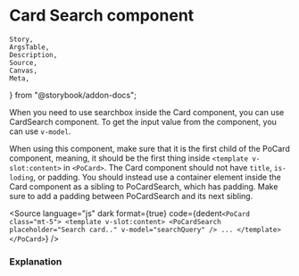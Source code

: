 # Card Search component

	Story,
	ArgsTable,
	Description,
	Source,
	Canvas,
	Meta,
} from "@storybook/addon-docs";



<Meta title="Layout/Card Search" component={PoCardSearch} />

<Description of={PoCardSearch} />

When you need to use searchbox inside the Card component, you can use CardSearch component. To get the input value from the component, you can use `v-model`.

When using this component, make sure that it is the first child of the PoCard component, meaning, it should be the first thing inside `<template v-slot:content>` in `<PoCard>`. The Card component should not have `title`, `is-loding`, or padding. You should instead use a container element inside the Card component as a sibling to PoCardSearch, which has padding. Make sure to add a padding between PoCardSearch and its next sibling.

<Canvas withToolbar>
	<Story id="layout-card-search--card-search" />
</Canvas>

<Source
	language="js"
	dark
	format={true}
	code={dedent`
    <PoCard class="mt-5">
        <template v-slot:content>
            <PoCardSearch placeholder="Search card.." v-model="searchQuery" />
            ...
        </template>
    </PoCard>
  `}
/>

### Explanation

<ArgsTable of={PoCardSearch} />
